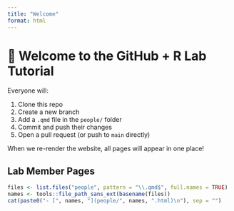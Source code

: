 ```yaml
---
title: "Welcome"
format: html
---
```


# 👋 Welcome to the GitHub + R Lab Tutorial

Everyone will:

1. Clone this repo
2. Create a new branch
3. Add a `.qmd` file in the `people/` folder
4. Commit and push their changes
5. Open a pull request (or push to `main` directly)

When we re-render the website, all pages will appear in one place!


## Lab Member Pages

```r
files <- list.files("people", pattern = "\\.qmd$", full.names = TRUE)
names <- tools::file_path_sans_ext(basename(files))
cat(paste0("- [", names, "](people/", names, ".html)\n"), sep = "")
```

